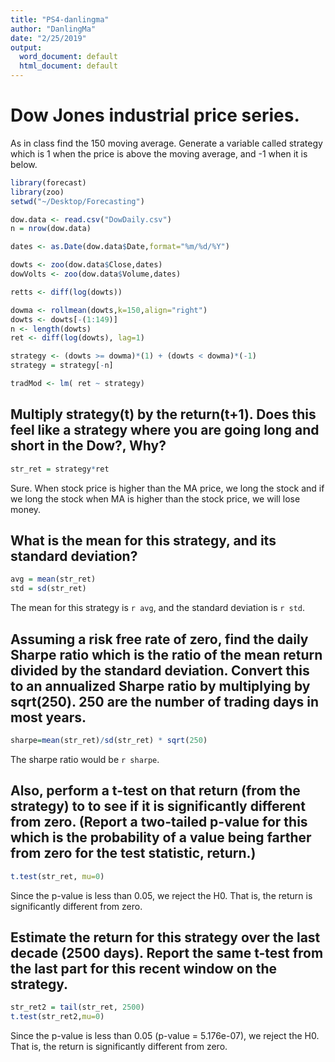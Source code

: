 ```yaml
---
title: "PS4-danlingma"
author: "DanlingMa"
date: "2/25/2019"
output:
  word_document: default
  html_document: default
---
```


# Dow Jones industrial price series. 

As in class find the 150 moving average. Generate a variable called strategy which is 1 when the price is above the moving average, and -1 when it is below.

```r
library(forecast)
library(zoo)
setwd("~/Desktop/Forecasting")

dow.data <- read.csv("DowDaily.csv")
n = nrow(dow.data)

dates <- as.Date(dow.data$Date,format="%m/%d/%Y")

dowts <- zoo(dow.data$Close,dates)
dowVolts <- zoo(dow.data$Volume,dates)

retts <- diff(log(dowts))

dowma <- rollmean(dowts,k=150,align="right")
dowts <- dowts[-(1:149)]
n <- length(dowts)
ret <- diff(log(dowts), lag=1)

strategy <- (dowts >= dowma)*(1) + (dowts < dowma)*(-1)
strategy = strategy[-n]

tradMod <- lm( ret ~ strategy)
```

## Multiply strategy(t) by the return(t+1). Does this feel like a strategy where you are going long and short in the Dow?, Why?
```r
str_ret = strategy*ret
```

Sure. When stock price is higher than the MA price, we long the stock and if we long the stock when MA is higher than the stock price, we will lose money.

## What is the mean for this strategy, and its standard deviation?
```r
avg = mean(str_ret)
std = sd(str_ret)
```

The mean for this strategy is `r avg`, and the standard deviation is `r std`.

## Assuming a risk free rate of zero, find the daily Sharpe ratio which is the ratio of the mean return divided by the standard deviation. Convert this to an annualized Sharpe ratio by multiplying by sqrt(250). 250 are the number of trading days in most years.
```r
sharpe=mean(str_ret)/sd(str_ret) * sqrt(250)
```

The sharpe ratio would be `r sharpe`.

## Also, perform a t-test on that return (from the strategy) to to see if it is significantly different from zero. (Report a two-tailed p-value for this which is the probability of a value being farther from zero for the test statistic, return.)
```r
t.test(str_ret, mu=0)
```

Since the p-value is less than 0.05, we reject the H0. That is, the return is significantly different from zero.

## Estimate the return for this strategy over the last decade (2500 days). Report the same t-test from the last part for this recent window on the strategy.
```r
str_ret2 = tail(str_ret, 2500)
t.test(str_ret2,mu=0)
```

Since the p-value is less than 0.05 (p-value = 5.176e-07), we reject the H0. That is, the return is significantly different from zero.